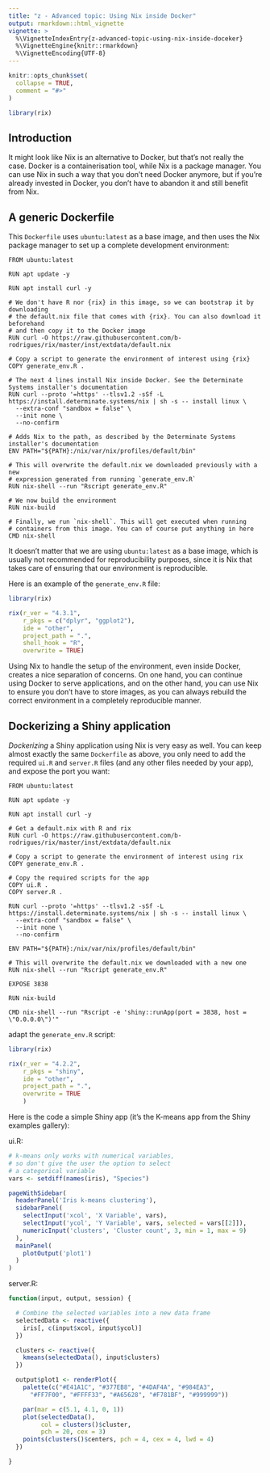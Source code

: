 ```yaml
---
title: "z - Advanced topic: Using Nix inside Docker"
output: rmarkdown::html_vignette
vignette: >
  %\VignetteIndexEntry{z-advanced-topic-using-nix-inside-doceker}
  %\VignetteEngine{knitr::rmarkdown}
  %\VignetteEncoding{UTF-8}
---
```


```r
knitr::opts_chunk$set(
  collapse = TRUE,
  comment = "#>"
)
```

```r
library(rix)
```

## Introduction

It might look like Nix is an alternative to Docker, but that's not really
the case. Docker is a containerisation tool, while Nix is a package manager.
You can use Nix in such a way that you don't need Docker anymore, but if you're
already invested in Docker, you don't have to abandon it and still benefit
from Nix.

## A generic Dockerfile

This `Dockerfile` uses `ubuntu:latest` as a base image, and then uses the Nix
package manager to set up a complete development environment:

```
FROM ubuntu:latest

RUN apt update -y

RUN apt install curl -y

# We don't have R nor {rix} in this image, so we can bootstrap it by downloading
# the default.nix file that comes with {rix}. You can also download it beforehand
# and then copy it to the Docker image 
RUN curl -O https://raw.githubusercontent.com/b-rodrigues/rix/master/inst/extdata/default.nix

# Copy a script to generate the environment of interest using {rix}
COPY generate_env.R .

# The next 4 lines install Nix inside Docker. See the Determinate Systems installer's documentation
RUN curl --proto '=https' --tlsv1.2 -sSf -L https://install.determinate.systems/nix | sh -s -- install linux \
  --extra-conf "sandbox = false" \
  --init none \
  --no-confirm

# Adds Nix to the path, as described by the Determinate Systems installer's documentation
ENV PATH="${PATH}:/nix/var/nix/profiles/default/bin"

# This will overwrite the default.nix we downloaded previously with a new
# expression generated from running `generate_env.R`
RUN nix-shell --run "Rscript generate_env.R"

# We now build the environment
RUN nix-build

# Finally, we run `nix-shell`. This will get executed when running
# containers from this image. You can of course put anything in here
CMD nix-shell
```

It doesn't matter that we are using `ubuntu:latest` as a base image, which is
usually not recommended for reproducibility purposes, since it is Nix that takes
care of ensuring that our environment is reproducible.

Here is an example of the `generate_env.R` file:

```r
library(rix)

rix(r_ver = "4.3.1",
    r_pkgs = c("dplyr", "ggplot2"),
    ide = "other",
    project_path = ".",
  	shell_hook = "R",
    overwrite = TRUE)
```

Using Nix to handle the setup of the environment, even inside Docker, creates a
nice separation of concerns. On one hand, you can continue using Docker to serve
applications, and on the other hand, you can use Nix to ensure you don't have to
store images, as you can always rebuild the correct environment in a completely
reproducible manner.

## Dockerizing a Shiny application

*Dockerizing* a Shiny application using Nix is very easy as well. You can keep
almost exactly the same `Dockerfile` as above, you only need to add the required
`ui.R` and `server.R` files (and any other files needed by your app), and expose
the port you want:

```
FROM ubuntu:latest

RUN apt update -y

RUN apt install curl -y

# Get a default.nix with R and rix
RUN curl -O https://raw.githubusercontent.com/b-rodrigues/rix/master/inst/extdata/default.nix

# Copy a script to generate the environment of interest using rix
COPY generate_env.R .

# Copy the required scripts for the app
COPY ui.R .
COPY server.R .

RUN curl --proto '=https' --tlsv1.2 -sSf -L https://install.determinate.systems/nix | sh -s -- install linux \
  --extra-conf "sandbox = false" \
  --init none \
  --no-confirm

ENV PATH="${PATH}:/nix/var/nix/profiles/default/bin"

# This will overwrite the default.nix we downloaded with a new one
RUN nix-shell --run "Rscript generate_env.R"

EXPOSE 3838

RUN nix-build

CMD nix-shell --run "Rscript -e 'shiny::runApp(port = 3838, host = \"0.0.0.0\")'"
```

adapt the `generate_env.R` script:

```r
library(rix)

rix(r_ver = "4.2.2",
    r_pkgs = "shiny",
    ide = "other",
    project_path = ".",
    overwrite = TRUE
    )
```

Here is the code a simple Shiny app (it's the K-means app from the Shiny
examples gallery):

ui.R:

```r
# k-means only works with numerical variables,
# so don't give the user the option to select
# a categorical variable
vars <- setdiff(names(iris), "Species")

pageWithSidebar(
  headerPanel('Iris k-means clustering'),
  sidebarPanel(
    selectInput('xcol', 'X Variable', vars),
    selectInput('ycol', 'Y Variable', vars, selected = vars[[2]]),
    numericInput('clusters', 'Cluster count', 3, min = 1, max = 9)
  ),
  mainPanel(
    plotOutput('plot1')
  )
)
```

server.R:

```r
function(input, output, session) {

  # Combine the selected variables into a new data frame
  selectedData <- reactive({
    iris[, c(input$xcol, input$ycol)]
  })

  clusters <- reactive({
    kmeans(selectedData(), input$clusters)
  })

  output$plot1 <- renderPlot({
    palette(c("#E41A1C", "#377EB8", "#4DAF4A", "#984EA3",
      "#FF7F00", "#FFFF33", "#A65628", "#F781BF", "#999999"))

    par(mar = c(5.1, 4.1, 0, 1))
    plot(selectedData(),
         col = clusters()$cluster,
         pch = 20, cex = 3)
    points(clusters()$centers, pch = 4, cex = 4, lwd = 4)
  })

}
```
